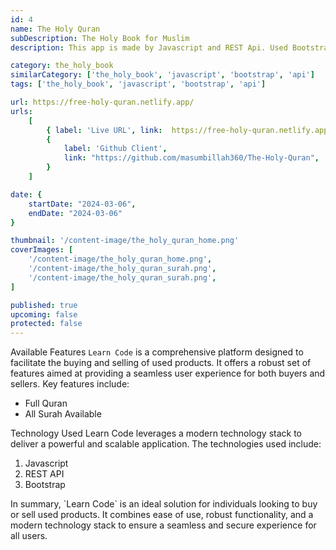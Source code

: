```yaml
---
id: 4
name: The Holy Quran
subDescription: The Holy Book for Muslim
description: This app is made by Javascript and REST Api. Used Bootstrap 5 for design. Full responsive, clean UI that's why users get comfort on reading. It has no functionality just fetched data from api and show on UI.

category: the_holy_book
similarCategory: ['the_holy_book', 'javascript', 'bootstrap', 'api']
tags: ['the_holy_book', 'javascript', 'bootstrap', 'api']

url: https://free-holy-quran.netlify.app/
urls:
    [
        { label: 'Live URL', link:  https://free-holy-quran.netlify.app/ },
        {
            label: 'Github Client',
            link: "https://github.com/masumbillah360/The-Holy-Quran",
        }
    ]

date: {
    startDate: "2024-03-06",
    endDate: "2024-03-06"
}

thumbnail: '/content-image/the_holy_quran_home.png'
coverImages: [
    '/content-image/the_holy_quran_home.png',
    '/content-image/the_holy_quran_surah.png',
    '/content-image/the_holy_quran_surah.png',
]

published: true
upcoming: false
protected: false
---
```


<Heading typo="h2">Available Features</Heading>
<Paragraph>
    `Learn Code` is a comprehensive platform designed to facilitate the buying
    and selling of used products. It offers a robust set of features aimed at
    providing a seamless user experience for both buyers and sellers. Key
    features include:
</Paragraph>
<ul>
    <li>Full Quran</li>
    <li>All Surah Available</li>
</ul>


<Heading typo="h2">Technology Used</Heading>
<Paragraph>
    Learn Code leverages a modern technology stack to deliver a powerful and
    scalable application. The technologies used include:
</Paragraph>
<ol>
    <li>Javascript</li>
    <li>REST API</li>
    <li>Bootstrap</li>
</ol>

<Paragraph>
    In summary, `Learn Code` is an ideal solution for individuals looking to buy
    or sell used products. It combines ease of use, robust functionality, and a
    modern technology stack to ensure a seamless and secure experience for all
    users.
</Paragraph>
